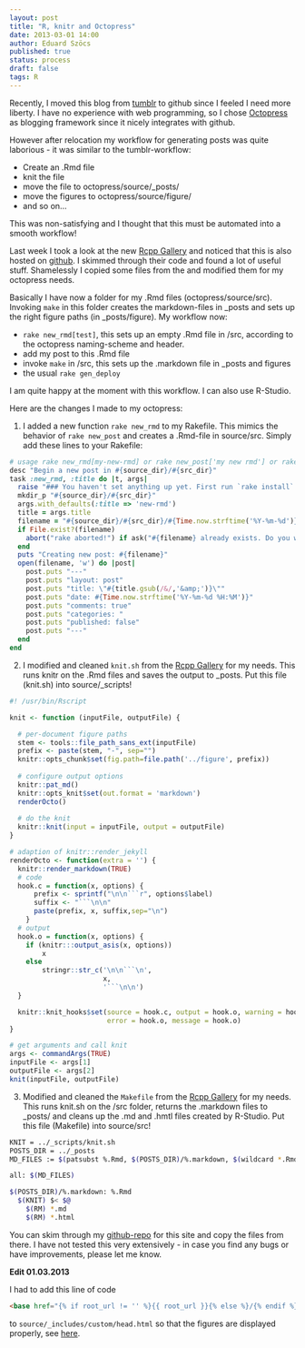 ```yaml
---
layout: post
title: "R, knitr and Octopress"
date: 2013-03-01 14:00
author: Eduard Szöcs
published: true
status: process
draft: false
tags: R
---
```


Recently, I moved this blog from [tumblr](http://edild.tumblr.com/) to github since I feeled I need more liberty.
I have no experience with web programming, so I chose [Octopress](http://octopress.org/) as blogging framework since it nicely integrates with github.

However after relocation my workflow for generating posts was quite laborious - it was similar to the tumblr-workflow:

* Create an .Rmd file
* knit the file
* move the file to octopress/source/_posts/
* move the figures to octopress/source/figure/
* and so on...

This was non-satisfying and I thought that this must be automated into a smooth workflow! 

Last week I took a look at the new [Rcpp Gallery](http://gallery.rcpp.org/) and noticed that this is also hosted on [github](https://github.com/jjallaire/rcpp-gallery). I skimmed through their code and found a lot of useful stuff. Shamelessly I copied some files from the and modified them for my octopress needs.

Basically I have now a folder for my .Rmd files (octopress/source/src). Invoking `make` in this folder creates the markdown-files in _posts and sets up the right figure paths (in _posts/figure). My workflow now:

* `rake new_rmd[test]`, this sets up an empty .Rmd file in /src, according to the octopress naming-scheme and header.
* add my post to this .Rmd file
* invoke `make` in /src, this sets up the .markdown file in _posts and figures
* the usual `rake gen_deploy`

I am quite happy at the moment with this workflow. I can also use R-Studio.


Here are the changes I made to my octopress:

1) I added a new function `rake new_rmd` to my Rakefile. This mimics the behavior of `rake new_post`
and creates a .Rmd-file in source/src. Simply add these lines to your Rakefile:

```ruby
# usage rake new_rmd[my-new-rmd] or rake new_post['my new rmd'] or rake new_rmd (defaults to "new-rmd")
desc "Begin a new post in #{source_dir}/#{src_dir}"
task :new_rmd, :title do |t, args|
  raise "### You haven't set anything up yet. First run `rake install` to set up an Octopress theme." unless File.directory?(source_dir)
  mkdir_p "#{source_dir}/#{src_dir}"
  args.with_defaults(:title => 'new-rmd')
  title = args.title
  filename = "#{source_dir}/#{src_dir}/#{Time.now.strftime('%Y-%m-%d')}-#{title.to_url}.#{new_src_ext}"
  if File.exist?(filename)
    abort("rake aborted!") if ask("#{filename} already exists. Do you want to overwrite?", ['y', 'n']) == 'n'
  end
  puts "Creating new post: #{filename}"
  open(filename, 'w') do |post|
    post.puts "---"
    post.puts "layout: post"
    post.puts "title: \"#{title.gsub(/&/,'&amp;')}\""
    post.puts "date: #{Time.now.strftime('%Y-%m-%d %H:%M')}"
    post.puts "comments: true"
    post.puts "categories: "
    post.puts "published: false"
    post.puts "---"
  end
end
```

2) I modified and cleaned `knit.sh` from the [Rcpp Gallery](https://github.com/jjallaire/rcpp-gallery) for my needs. This runs knitr on the .Rmd files and saves the output to _posts. Put this file (knit.sh) into source/_scripts!

```r
#! /usr/bin/Rscript

knit <- function (inputFile, outputFile) {

  # per-document figure paths
  stem <- tools::file_path_sans_ext(inputFile)
  prefix <- paste(stem, "-", sep="")
  knitr::opts_chunk$set(fig.path=file.path('../figure', prefix))
  
  # configure output options
  knitr::pat_md()
  knitr::opts_knit$set(out.format = 'markdown')
  renderOcto()
   
  # do the knit
  knitr::knit(input = inputFile, output = outputFile)
}

# adaption of knitr::render_jekyll
renderOcto <- function(extra = '') {
  knitr::render_markdown(TRUE)
  # code
  hook.c = function(x, options) {
	  prefix <- sprintf("\n\n```r", options$label)
	  suffix <- "```\n\n"
	  paste(prefix, x, suffix,sep="\n")
	}
  # output
  hook.o = function(x, options) {
	if (knitr:::output_asis(x, options))
		x
	else
		stringr::str_c('\n\n```\n', 
					   x, 
					   '```\n\n')
  }

  knitr::knit_hooks$set(source = hook.c, output = hook.o, warning = hook.o,
                        error = hook.o, message = hook.o)
}

# get arguments and call knit
args <- commandArgs(TRUE)
inputFile <- args[1]
outputFile <- args[2]
knit(inputFile, outputFile)
```

3) Modified and cleaned the `Makefile` from the [Rcpp Gallery](https://github.com/jjallaire/rcpp-gallery) for my needs. This runs knit.sh on the /src folder, returns the .markdown files to _posts/ and cleans up the .md and .hmtl files created by R-Studio. Put this file (Makefile) into source/src!

```sh
KNIT = ../_scripts/knit.sh
POSTS_DIR = ../_posts
MD_FILES := $(patsubst %.Rmd, $(POSTS_DIR)/%.markdown, $(wildcard *.Rmd))

all: $(MD_FILES)

$(POSTS_DIR)/%.markdown: %.Rmd
  $(KNIT) $< $@
	$(RM) *.md
	$(RM) *.html
```

You can skim through my [github-repo](https://github.com/EDiLD/edild.github.com) for this site and copy the files from there. I have not tested this very extensively - in case you find any bugs or have improvements, please let me know.
 
**Edit 01.03.2013**

I had to add this line of code

```html
<base href="{% if root_url != '' %}{{ root_url }}{% else %}/{% endif %}" />
```


to `source/_includes/custom/head.html` so that the figures are displayed properly, see
[here](source/_includes/custom/head.html).
